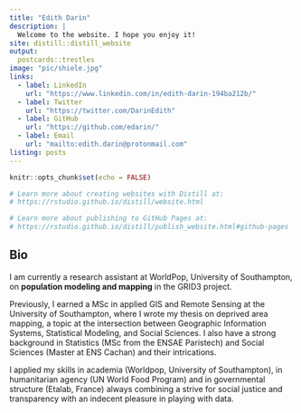 ```yaml
---
title: "Edith Darin"
description: |
  Welcome to the website. I hope you enjoy it!
site: distill::distill_website
output:
  postcards::trestles
image: "pic/shiele.jpg"
links:
  - label: LinkedIn
    url: "https://www.linkedin.com/in/edith-darin-194ba212b/"
  - label: Twitter
    url: "https://twitter.com/DarinEdith"
  - label: GitHub
    url: "https://github.com/edarin/"
  - label: Email
    url: "mailto:edith.darin@protonmail.com"
listing: posts
---
```


```r
knitr::opts_chunk$set(echo = FALSE)

# Learn more about creating websites with Distill at:
# https://rstudio.github.io/distill/website.html

# Learn more about publishing to GitHub Pages at:
# https://rstudio.github.io/distill/publish_website.html#github-pages

```

## Bio

I am currently a research assistant at WorldPop, University of Southampton, on **population modeling and mapping** in the GRID3 project.

Previously, I earned a MSc in applied GIS and Remote Sensing at the University of Southampton, where I wrote my thesis on deprived area mapping, a topic at the intersection between Geographic Information Systems, Statistical Modeling, and Social Sciences. I also have a strong background in Statistics (MSc from the ENSAE Paristech) and Social Sciences (Master at ENS Cachan) and their intrications.

I applied my skills in academia (Worldpop, University of Southampton), in humanitarian agency (UN World Food Program) and in governmental structure (Etalab, France) always combining a strive for social justice and transparency with an indecent pleasure in playing with data.
